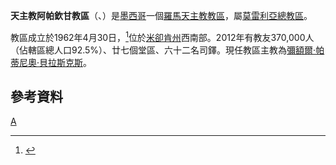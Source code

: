 {{Infobox Roman Catholic diocese
|Roman Catholic Diocese of = 天主教阿帕欽甘教區
|Latin name of diocese = Dioecesis Apatzinganiensis
|image =
|caption =
|location = [[墨西哥|墨西哥]]
|territory = [[米卻肯州|米卻肯州]]西南部
|population = 370,000
|rite = 拉丁禮
|patron =
|province = 莫雷利亞
|established = 1962年
|cathedral = 聖母無原罪主教座堂
|副主教座堂 =
|leadership = 主教
|website =
|教宗 =
|metropolitan =
|ordinary = 彌額爾·帕蒂尼奧·貝拉斯克斯
|coadjutor bishop =
|emeritus =
}}

'''天主教阿帕欽甘教區'''（{{lang-la|Dioecesis Apatzinganiensis}}、{{lang-es|Diócesis de Apatzingán}}）是[[墨西哥|墨西哥]]一個[[羅馬天主教|羅馬天主教]][[教區|教區]]，屬[[天主教莫雷利亞總教區|莫雷利亞總教區]]。

教區成立於1962年4月30日，<ref>{{cite journal
|journal=[[宗座公報|宗座公報]]
|publisher=梵蒂岡出版社
|date=1963年
|volume=55
|title=''Quo aptius christifidelium''
|page=210
|url=http://www.vatican.va/archive/aas/documents/AAS%2055%20%5B1963%5D%20-%20ocr.pdf
|access-date=2013-10-08
|archive-date=2010-03-27
|archive-url=https://web.archive.org/web/20100327072014/http://www.vatican.va/archive/aas/documents/AAS%2055%20%5B1963%5D%20-%20ocr.pdf
|dead-url=no
}}</ref>位於[[米卻肯州|米卻肯州]]西南部。2012年有教友370,000人（佔轄區總人口92.5%）、廿七個堂區、六十二名司鐸。現任教區主教為[[彌額爾·帕蒂尼奧·貝拉斯克斯|彌額爾·帕蒂尼奧·貝拉斯克斯]]。

==參考資料==
{{reflist}}
{{墨西哥天主教教區}}
[[Category:墨西哥天主教教區|A]]